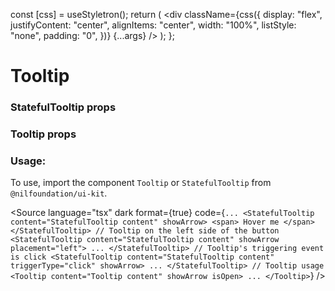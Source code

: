 
<Meta title="Overlay/Tooltip" component={StatefulTooltip} />

  const [css] = useStyletron();
  return (
    <div
      className={css({
        display: "flex",
        justifyContent: "center",
        alignItems: "center",
        width: "100%",
        listStyle: "none",
        padding: "0",
      })}
      {...args}
    />
  );
};

# Tooltip

<Canvas isColumn>
  <Story name="On hover tooltip" args={{}}>
    <Template>
      <StatefulTooltip showArrow content="Base tooltip on hover">
        <Button kind={BUTTON_KIND.secondary} size={BUTTON_SIZE.compact}>
          Hover me
        </Button>
      </StatefulTooltip>
    </Template>
  </Story>
  <Story name="On click tooltip" args={{}}>
    <Template>
      <StatefulTooltip showArrow content="Base tooltip on click" triggerType="click">
        <Button kind={BUTTON_KIND.secondary} size={BUTTON_SIZE.compact}>
          Click me
        </Button>
      </StatefulTooltip>
    </Template>
  </Story>
  <Story name="Tooltip without arrow" args={{}}>
    <Template>
      <StatefulTooltip showArrow={false} content="Base tooltip without arrow">
        <Button kind={BUTTON_KIND.secondary} size={BUTTON_SIZE.compact}>
          Hover me
        </Button>
      </StatefulTooltip>
    </Template>
  </Story>
  <Story name="Tooltip with placement" args={{}}>
    <Template>
      <StatefulTooltip showArrow content="Base tooltip with placement" placement="right">
        <Button kind={BUTTON_KIND.secondary} size={BUTTON_SIZE.compact}>
          Hover me
        </Button>
      </StatefulTooltip>
    </Template>
  </Story>
</Canvas>

### StatefulTooltip props

<ArgsTable of={StatefulTooltip} />

### Tooltip props

<ArgsTable of={Tooltip} />

### Usage:

To use, import the component `Tooltip` or `StatefulTooltip` from `@nilfoundation/ui-kit`.

<Source
  language="tsx"
  dark
  format={true}
  code={`
        ...
        <StatefulTooltip content="StatefulTooltip content" showArrow>
          <span>
            Hover me
          </span>
        </StatefulTooltip>
        // Tooltip on the left side of the button
        <StatefulTooltip content="StatefulTooltip content" showArrow placement="left">
            ...
        </StatefulTooltip>
        // Tooltip's triggering event is click
        <StatefulTooltip content="StatefulTooltip content" triggerType="click" showArrow>
            ...
        </StatefulTooltip>
        // Tooltip usage
        <Tooltip content="Tooltip content" showArrow isOpen>
            ...
        </Tooltip>
      `}
/>
